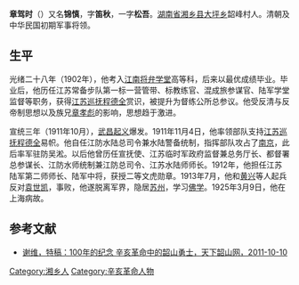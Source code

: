 '''章驾时'''（{{bd|1882年||1925年|3月9日}}）又名'''锦慎'''，字'''笛秋'''，一字'''松吾'''。[[湖南省|湖南省]][[湘乡县|湘乡县]][[大坪乡_(韶山市)|大坪乡]]韶峰村人。清朝及中华民国初期军事将领。

==生平==
光绪二十八年（1902年），他考入[[江南将弁学堂|江南将弁学堂]]高等科，后来以最优成绩毕业。毕业后，他历任江苏常备步队第一标一营管带、标教练官、混成旅参谋官、陆军学堂监督等职务，获得[[江苏巡抚|江苏巡抚]][[程德全|程德全]]赏识，被提升为督练公所总参议。他受反清与反帝制思想以及族兄[[章孝彪|章孝彪]]的影响，思想趋于激进。

宣统三年（1911年10月），[[武昌起义|武昌起义]]爆发。1911年11月4日，他率领部队支持[[江苏巡抚|江苏巡抚]][[程德全|程德全]]易帜。他自任江防水陆总司令兼水陆警备统制，指挥部队攻占了[[南京|南京]]，此后率军驻防吴淞。以后他曾历任宣抚使、江苏临时军政府监督兼总务厅长、都督署总参谋长、江防水师统制兼江防总司令、江苏水陆师师长。1912年，他担任江苏陆军第二师师长、陆军中将，获授二等文虎勋章。1913年7月，他和[[黄兴|黄兴]]等人起兵反对[[袁世凯|袁世凯]]，事败，他遂脱离军界，隐居[[苏州|苏州]]，学习[[佛学|佛学]]。1925年3月9日，他在上海病故。

==参考文献==
{{reflist}}
*[https://web.archive.org/web/20111027121450/http://www.txssw.com/news/benchayaowen/38148.html 谢维，特稿：100年的纪念 辛亥革命中的韶山勇士，天下韶山网，2011-10-10]

{{DEFAULTSORT:Zhang章}}

[[Category:湘乡人|Category:湘乡人]]
[[Category:辛亥革命人物|Category:辛亥革命人物]]